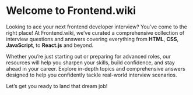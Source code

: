 
<Head>
  <title>Introduction | Frontend.wiki</title>
</Head>

# Welcome to Frontend.wiki

Looking to ace your next frontend developer interview? You’ve come to the right place! At Frontend.wiki, we’ve curated a comprehensive collection of interview questions and answers covering everything from **HTML**, **CSS**, **JavaScript**, to **React.js** and beyond.

Whether you’re just starting out or preparing for advanced roles, our resources will help you sharpen your skills, build confidence, and stay ahead in your career. Explore in-depth topics and comprehensive answers designed to help you confidently tackle real-world interview scenarios.

Let’s get you ready to land that dream job!
